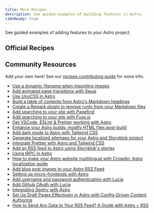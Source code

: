 ```yaml
---
title: More Recipes
description: See guided examples of building features in Astro.
i18nReady: true
---
```



See guided examples of adding features to your Astro project.


## Official Recipes

<RecipesNav />

## Community Resources

Add your own here! See our [recipes contributing guide](https://github.com/withastro/docs/blob/main/contributor-guides/submitting-a-recipe.md) for more info.

- [Use a dynamic filename when importing images](https://vaihe.com/blog/astro/astro-dynamic-image-prop/)
- [Add animated page transitions with Swup](https://navillus.dev/blog/astro-plus-swup)
- [Use UnoCSS in Astro](https://www.elian.codes/blog/23-02-11-implementing-unocss-in-astro/)
- [Build a table of contents from Astro's Markdown headings](https://kld.dev/building-table-of-contents/)
- [Create a Remark plugin to remove runts from your Markdown files](https://eatmon.co/blog/remove-runts-markdown/)
- [Add searching to your site with Pagefind](https://blog.otterlord.dev/posts/astro-search/)
- [Add searching to your site with Fuse.js](https://www.youtube.com/watch?v=XnV_2MWqAhQ)
- [Get VSCode, ESLint & Prettier working with Astro](https://patheticgeek.dev/blog/astro-prettier-eslint-vscode)
- [Enhance your Astro builds: modify HTML files post-build](https://straffesites.com/en/blog/optimize-astro-html-post-build)
- [Add dark mode to Astro with Tailwind CSS](https://www.kevinzunigacuellar.com/blog/dark-mode-in-astro/)
- [Generate localized sitemaps for your Astro and Storyblok project](https://straffesites.com/en/blog/localized-sitemap-astro-storyblok)
- [Integrate Prettier with Astro and Tailwind CSS](https://straffesites.com/en/blog/integrate-prettier-astro-tailwindcss)
- [Add an RSS feed to Astro using Storyblok's stories](https://straffesites.com/en/blog/rss-feed-astro-storyblok)
- [Using tRPC in Astro](https://www.thomasledoux.be/blog/using-trpc-astro-islands-react)
- [How to make your Astro website multilingual with Crowdin: Astro localization guide](https://crowdin.com/blog/2023/06/21/astro-localization-and-i18n)
- [Add blog post images to your Astro RSS Feed](https://webreaper.dev/posts/astro-rss-feed-blog-post-images/)
- [Setting up micro-frontends with Astro](https://medium.com/@sergio.a.soria/setting-up-micro-frontends-with-astro-and-ecma-script-modules-137340d2c520)
- [Add username and password authentication with Lucia](https://lucia-auth.com/guidebook/sign-in-with-username-and-password/astro)
- [Add Github OAuth with Lucia](https://lucia-auth.com/guidebook/github-oauth/astro)
- [Integrating Sentry with Astro](https://akashrajpurohit.com/blog/seamless-error-tracking-integrating-sentry-with-astro/)
- [Set Up Draft Pages Effectively in Astro with Config-Driven Content Authoring](https://akashrajpurohit.com/blog/set-up-draft-pages-effectively-in-astro-with-configdriven-content-authoring/)
- [How to Send Any Data to Your RSS Feed? A Guide with Astro + RSS](https://aritraroy.live/tutorial/blogs/2023/how-to-send-any-data-to-rss-feed/)
